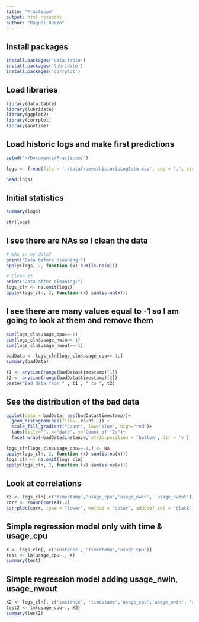 ```yaml
---
title: "Practicum"
output: html_notebook
author: "Raquel Buezo"
---
```

## Install packages
```r
install.packages('data.table')
install.packages('lubridate')
install.packages('corrplot')
```

## Load libraries
```r
library(data.table)
library(lubridate)
library(ggplot2)
library(corrplot)
library(anytime)
```

## Load historic logs and make first predictions
```r
setwd('~/Documents/Practicum/')

logs <- fread(file = './dataframes/historicLogData.csv', sep = ',', stringsAsFactors = TRUE, header = TRUE)

head(logs)
```

## Initial statistics
```r
summary(logs)
```

```r
str(logs)
```

## I see there are NAs so I clean the data
```r
# NAs in my data?
print("Data before cleaning:")
apply(logs, 2, function (x) sum(is.na(x)))

# Clean it
print("Data after cleaning:")
logs_cln <- na.omit(logs)
apply(logs_cln, 2, function (x) sum(is.na(x)))
```
## I see there are many values equal to -1 so I am going to look at them and remove them
```r
sum(logs_cln$usage_cpu==-1)
sum(logs_cln$usage_nwin==-1)
sum(logs_cln$usage_nwout==-1)

badData <- logs_cln[logs_cln$usage_cpu==-1,]
summary(badData)
```

```r
t1 <- anytime(range(badData$timestamp)[1])
t2 <- anytime(range(badData$timestamp)[2])
paste("Bad data from " , t1 , " to ", t2)
```

## See the distribution of the bad data
```r
ggplot(data = badData, aes(badData$timestamp))+
  geom_histogram(aes(fill=..count..)) +
  scale_fill_gradient("Count", low="blue", high="red")+ 
  labs(title="", x="date", y="Count of -1s")+
  facet_wrap(~badData$instance, strip.position = 'bottom', dir = 'v')
```


```r
logs_cln[logs_cln$usage_cpu==-1,] <- NA
apply(logs_cln, 2, function (x) sum(is.na(x)))
logs_cln <- na.omit(logs_cln)
apply(logs_cln, 2, function (x) sum(is.na(x)))
```
## Look at correlations 
```r
X3 <- logs_cln[,c('timestamp','usage_cpu','usage_nwin', 'usage_nwout')]
corr <- round(cor(X3),2)
corrplot(corr, type = "lower", method = "color", addCoef.col = "black")
```


## Simple regression model only with time & usage_cpu
```r
X <- logs_cln[, c('instance', 'timestamp','usage_cpu')]
test <- lm(usage_cpu~., X)
summary(test)
```

## Simple regression model adding usage_nwin, usage_nwout
```r
X2 <- logs_cln[, c('instance', 'timestamp','usage_cpu','usage_nwin', 'usage_nwout')]
test2 <- lm(usage_cpu~., X2)
summary(test2)
```
